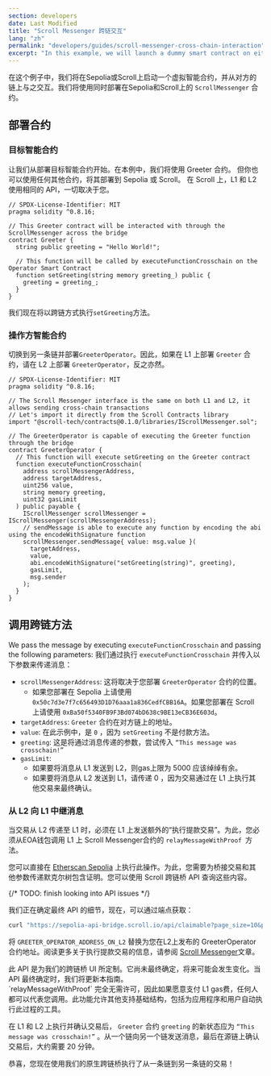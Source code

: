 ```yaml
---
section: developers
date: Last Modified
title: "Scroll Messenger 跨链交互"
lang: "zh"
permalink: "developers/guides/scroll-messenger-cross-chain-interaction"
excerpt: "In this example, we will launch a dummy smart contract on either Sepolia or Scroll Sepolia testnet and interact with it from the opposite chain."
---
```



在这个例子中，我们将在Sepolia或Scroll上启动一个虚拟智能合约，并从对方的链上与之交互。我们将使用同时部署在Sepolia和Scroll上的 `ScrollMessenger` 合约。

## 部署合约

### 目标智能合约

让我们从部署目标智能合约开始。在本例中，我们将使用 Greeter 合约。
但你也可以使用任何其他合约，将其部署到 Sepolia 或 Scroll。
在 Scroll 上，L1 和 L2 使用相同的 API，一切取决于您。

```solidity
// SPDX-License-Identifier: MIT
pragma solidity ^0.8.16;

// This Greeter contract will be interacted with through the ScrollMessenger across the bridge
contract Greeter {
  string public greeting = "Hello World!";

  // This function will be called by executeFunctionCrosschain on the Operator Smart Contract
  function setGreeting(string memory greeting_) public {
    greeting = greeting_;
  }
}
```

我们现在将以跨链方式执行`setGreeting`方法。

### 操作方智能合约

切换到另一条链并部署`GreeterOperator`。因此，如果在 L1 上部署 `Greeter` 合约，请在 L2 上部署 `GreeterOperator`，反之亦然。

```solidity
// SPDX-License-Identifier: MIT
pragma solidity ^0.8.16;

// The Scroll Messenger interface is the same on both L1 and L2, it allows sending cross-chain transactions
// Let's import it directly from the Scroll Contracts library
import "@scroll-tech/contracts@0.1.0/libraries/IScrollMessenger.sol";

// The GreeterOperator is capable of executing the Greeter function through the bridge
contract GreeterOperator {
  // This function will execute setGreeting on the Greeter contract
  function executeFunctionCrosschain(
    address scrollMessengerAddress,
    address targetAddress,
    uint256 value,
    string memory greeting,
    uint32 gasLimit
  ) public payable {
    IScrollMessenger scrollMessenger = IScrollMessenger(scrollMessengerAddress);
    // sendMessage is able to execute any function by encoding the abi using the encodeWithSignature function
    scrollMessenger.sendMessage{ value: msg.value }(
      targetAddress,
      value,
      abi.encodeWithSignature("setGreeting(string)", greeting),
      gasLimit,
      msg.sender
    );
  }
}
```

## 调用跨链方法

We pass the message by executing `executeFunctionCrosschain` and passing the following parameters:
我们通过执行 `executeFunctionCrosschain` 并传入以下参数来传递消息：

- `scrollMessengerAddress`: 这将取决于您部署 `GreeterOperator` 合约的位置。
  - 如果您部署在 Sepolia 上请使用 `0x50c7d3e7f7c656493D1D76aaa1a836CedfCBB16A`。如果您部署在 Scroll 上请使用 `0xBa50f5340FB9F3Bd074bD638c9BE13eCB36E603d`。
- `targetAddress`:  `Greeter` 合约在对方链上的地址。
- `value`: 在此示例中，是 `0` ，因为 `setGreeting` 不是付款方法。
- `greeting`: 这是将通过消息传递的参数，尝试传入 `“This message was crosschain!”`
- `gasLimit`:
  - 如果要将消息从 L1 发送到 L2，则gas上限为 5000 应该绰绰有余。
  - 如果要将消息从 L2 发送到 L1，请传递 0 ，因为交易通过在 L1 上执行其他交易来最终确认。

### 从 L2 向 L1 中继消息

当交易从 L2 传递至 L1 时，必须在 L1 上发送额外的“执行提款交易”。为此，您必须从EOA钱包调用 L1 上 Scroll Messenger合约的 `relayMessageWithProof `方法。

您可以直接在 [Etherscan Sepolia](https://sepolia.etherscan.io/address/0x50c7d3e7f7c656493d1d76aaa1a836cedfcbb16a#writeProxyContract#F3) 上执行此操作。为此，您需要为桥接交易和其他参数传递默克尔树包含证明。您可以使用 Scroll 跨链桥 API 查询这些内容。

{/* TODO: finish looking into API issues */}

我们正在确定最终 API 的细节，现在，可以通过端点获取：

```bash
curl "https://sepolia-api-bridge.scroll.io/api/claimable?page_size=10&page=1&address=GREETER_OPERATOR_ADDRESS_ON_L2"
```

将 `GREETER_OPERATOR_ADDRESS_ON_L2` 替换为您在L2上发布的 GreeterOperator 合约地址。阅读更多关于执行提款交易的信息，请参阅 [Scroll Messenger](/developers/l1-and-l2-bridging/the-scroll-messenger)文章。

<Aside type="danger" title="实验性 API">
  此 API 是为我们的跨链桥 UI 所定制。它尚未最终确定，将来可能会发生变化。当 API 最终确定时，我们将更新本指南。
</Aside>

<Aside type="caution" title="任何人可以执行 L2 → L1 消息">
  `relayMessageWithProof` 完全无需许可，因此如果愿意支付 L1 gas费，任何人都可以代表您调用。此功能允许其他支持基础结构，包括为应用程序和用户自动执行此过程的工具。
</Aside>

在 L1 和 L2 上执行并确认交易后， `Greeter` 合约 `greeting` 的新状态应为 `“This message was crosschain!”` 。从一个链向另一个链发送消息，最后在源链上确认交易后，大约需要 20 分钟。

恭喜，您现在使用我们的原生跨链桥执行了从一条链到另一条链的交易！